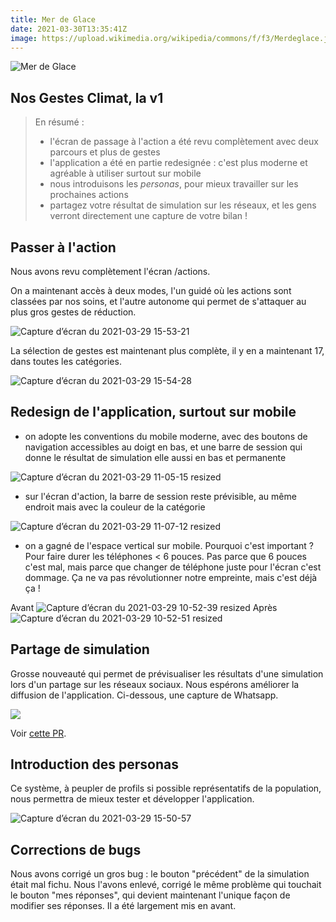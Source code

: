 ---
title: Mer de Glace
date: 2021-03-30T13:35:41Z
image: https://upload.wikimedia.org/wikipedia/commons/f/f3/Merdeglace.jpg
---

![Mer de Glace](https://upload.wikimedia.org/wikipedia/commons/f/f3/Merdeglace.jpg)

## Nos Gestes Climat, la v1

> En résumé :
>
> - l'écran de passage à l'action a été revu complètement avec deux parcours et plus de gestes
> - l'application a été en partie redesignée : c'est plus moderne et agréable à utiliser surtout sur mobile
> - nous introduisons les _personas_, pour mieux travailler sur les prochaines actions
> - partagez votre résultat de simulation sur les réseaux, et les gens verront directement une capture de votre bilan !

## Passer à l'action

Nous avons revu complètement l'écran /actions.

On a maintenant accès à deux modes, l'un guidé où les actions sont classées par nos soins, et l'autre autonome qui permet de s'attaquer au plus gros gestes de réduction.

![Capture d’écran du 2021-03-29 15-53-21](https://user-images.githubusercontent.com/1177762/112846986-e5d75f00-90a6-11eb-8ca0-1be5736d5d9c.png)

La sélection de gestes est maintenant plus complète, il y en a maintenant 17, dans toutes les catégories.

![Capture d’écran du 2021-03-29 15-54-28](https://user-images.githubusercontent.com/1177762/112847173-161efd80-90a7-11eb-8f47-283dd1eb418a.png)

## Redesign de l'application, surtout sur mobile

- on adopte les conventions du mobile moderne, avec des boutons de navigation accessibles au doigt en bas, et une barre de session qui donne le résultat de simulation elle aussi en bas et permanente

![Capture d’écran du 2021-03-29 11-05-15 resized](https://user-images.githubusercontent.com/1177762/112813673-c3c9e680-907e-11eb-94c9-b818073b7c45.png)

- sur l'écran d'action, la barre de session reste prévisible, au même endroit mais avec la couleur de la catégorie

![Capture d’écran du 2021-03-29 11-07-12 resized](https://user-images.githubusercontent.com/1177762/112813831-f07dfe00-907e-11eb-9d4c-240dbaa7d74a.png)

- on a gagné de l'espace vertical sur mobile. Pourquoi c'est important ? Pour faire durer les téléphones < 6 pouces. Pas parce que 6 pouces c'est mal, mais parce que changer de téléphone juste pour l'écran c'est dommage. Ça ne va pas révolutionner notre empreinte, mais c'est déjà ça !

Avant
![Capture d’écran du 2021-03-29 10-52-39 resized](https://user-images.githubusercontent.com/1177762/112813510-8ebd9400-907e-11eb-8db7-e2291ed24eaa.png)
Après
![Capture d’écran du 2021-03-29 10-52-51 resized](https://user-images.githubusercontent.com/1177762/112813516-8f562a80-907e-11eb-9ead-773133ff889c.png)

## Partage de simulation

Grosse nouveauté qui permet de prévisualiser les résultats d'une simulation lors d'un partage sur les réseaux sociaux.
Nous espérons améliorer la diffusion de l'application. Ci-dessous, une capture de Whatsapp.

![](https://user-images.githubusercontent.com/1177762/112972961-1d9ae100-9151-11eb-9f34-bc3061ca35da.png)

Voir [cette PR](https://github.com/datagir/nosgestesclimat-site/pull/208).

## Introduction des personas

Ce système, à peupler de profils si possible représentatifs de la population, nous permettra de mieux tester et développer l'application.

![Capture d’écran du 2021-03-29 15-50-57](https://user-images.githubusercontent.com/1177762/112846716-a14bc380-90a6-11eb-8060-219bed3d3ddf.png)

## Corrections de bugs

Nous avons corrigé un gros bug : le bouton "précédent" de la simulation était mal fichu. Nous l'avons enlevé, corrigé le même problème qui touchait le bouton "mes réponses", qui devient maintenant l'unique façon de modifier ses réponses. Il a été largement mis en avant.
